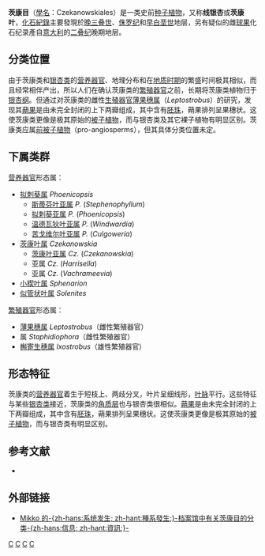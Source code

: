 {{Automatic taxobox
| fossil_range = {{geological range|Lopingian|Maastrichtian|[[二叠纪|二叠纪]]晚期至[[白垩纪|白垩纪]]}}
| display_parents = 2
| taxon = Czekanowskiales
| authority = Pant, 1957{{r|FW}}
| subdivision_ranks = 化石属
| subdivision =
* †[[茨康叶属|茨康叶属]] ''Czekanowskia''<small>（葉片）</small>
* †[[拟刺葵属|拟刺葵属]] ''Phoenicopsis''<small>（葉片）</small>
* †[[似管状叶属|似管状叶属]] ''Solenites''<small>（葉片）</small>
* †[[小楔叶属|小楔叶属]] ''Sphenarion''<small>（葉片）</small>
* †''[[Arctobaiera|Arctobaiera]]''<small>（葉片）</small>
* †[[薄果穗属|薄果穗属]] ''Leptostrobus''<small>（雌[[球果|球果]]）</small>
* †''[[Brinkia|Brinkia]]''<small>（雌球果）</small>
| synonyms =
* Leptostrobales <small>Meyen, 1984</small>
}}

'''茨康目'''（[[學名|學名]]：Czekanowskiales）是一类史前[[种子植物|种子植物]]，又称'''线银杏'''或'''茨康叶'''，[[化石紀錄|化石紀錄]]主要發現於[[晚三叠世|晚三叠世]]、[[侏罗纪|侏罗纪]]和[[早白垩世|早白垩世]]地层，另有疑似的雌[[球果|球果]]化石纪录產自[[意大利|意大利]]的[[二叠纪|二叠纪]]晚期地层{{r|Kustatscher et al, 2019}}。

==分类位置==
由于茨康类和[[银杏目|银杏类]]的[[营养器官|营养器官]]、地理分布和在[[地质年代|地质时期]]的繁盛时间极其相似，而且经常相伴产出，所以人们在确认茨康类的[[繁殖器官|繁殖器官]]之前，长期将茨康类植物归于[[银杏纲|银杏纲]]。但通过对茨康类的雌性[[生殖器官|生殖器官]][[薄果穗属|薄果穗属]]（''Leptostrobus''）的研究，发现其[[蒴果|蒴果]]是由未完全封闭的上下两瓣组成，其中含有[[胚珠|胚珠]]，蒴果排列呈果穗状。这使茨康类更像是极其原始的[[被子植物|被子植物]]，而与银杏类及其它裸子植物有明显区别。茨康类应属[[前被子植物|前被子植物]]（pro-angiosperms），但其具体分类位置未定。

==下属类群==
;[[营养器官|营养器官]]形态属：
*[[拟刺葵属|拟刺葵属]] ''Phoenicopsis''
**[[斯蒂芬叶亚属|斯蒂芬叶亚属]] ''P.'' (''Stephenophyllum'')
**[[拟刺葵亚属|拟刺葵亚属]] ''P.'' (''Phoenicopsis'')
**[[温德瓦狄叶亚属|温德瓦狄叶亚属]] ''P.'' (''Windwardia'')
**[[苦戈维尔叶亚属|苦戈维尔叶亚属]] ''P.'' (''Culgoweria'')
*[[茨康叶属|茨康叶属]] ''Czekanowskia''
**[[茨康叶亚属|茨康叶亚属]] ''Cz.'' (''Czekanowskia'')
**亚属 ''Cz.'' (''Harrisella'')
**亚属 ''Cz.'' (''Vachrameevia'')
*[[小楔叶属|小楔叶属]] ''Sphenarion''
*[[似管状叶属|似管状叶属]] ''Solenites''

;[[繁殖器官|繁殖器官]]形态属：
*[[薄果穗属|薄果穗属]] ''Leptostrobus''（雌性繁殖器官）
*属 ''Staphidiophora''（雌性繁殖器官）
*[[槲寄生穗属|槲寄生穗属]] ''Ixostrobus''（雄性繁殖器官）

==形态特征==
茨康类的[[营养器官|营养器官]]着生于短枝上、两歧分叉，叶片呈细线形，[[叶脉|叶脉]]平行。这些特征与某些[[银杏目|银杏类]]接近，茨康类的[[角质层|角质层]]也与银杏类很相似。[[蒴果|蒴果]]是由未完全封闭的上下两瓣组成，其中含有[[胚珠|胚珠]]，蒴果排列呈果穗状。这使茨康类更像是极其原始的[[被子植物|被子植物]]，而与银杏类有明显区别。

==参考文献==
{{Portal|灭绝与濒危物种|植物|生物学}}
{{Reflist|refs=
<ref name="FW">{{Fossilworks |id=157228 |title=Czekanowskiales |access-date=2022-05-14}}</ref>

<ref name="Kustatscher et al, 2019">{{cite journal |author1=Kustatscher, Evelyn |author2=Visscher, Henk |author3=van Konijnenburg-van Cittert, Johanna H.A. |name-list-style=amp |year=2019 |title=Did the Czekanowskiales already exist in the late Permian? |journal=''{{le|PalZ}}'' |volume=93 |issue=3 |pages=465–477 |doi=10.1007/s12542-019-00468-9 |doi-access=free |s2cid=199473893 |s2cid-access=free}}</ref>
}}

* {{cite book |editor=地质矿产部天津地质矿产研究所 |year=1984 |title=华北地区古生物图册: (二) 中生代分册 |url=http://ir.nigpas.ac.cn/handle/332004/12795 |publisher=[[地质出版社|地质出版社]] |place=[[北京|北京]] |pages=270–272 |id={{NLC|000340032}} }}{{zh-cn}}

==外部链接==
* [https://www.mv.helsinki.fi/home/mhaaramo/plantae/czekanowskiales.html Mikko 的-{zh-hans:系统发生; zh-hant:種系發生;}-档案馆中有关茨康目的分类-{zh-hans:信息; zh-hant:資訊;}-]
{{Taxonbar}}

[[Category:种子植物|C]]
[[Category:史前植物|C]]
[[Category:雌雄異株植物|C]]
[[Category:1957年描述的分类群|C]]